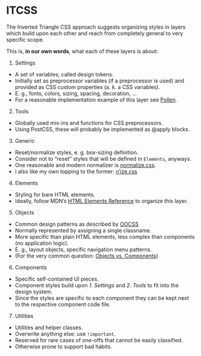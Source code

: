 
<Meta title="Development/Foundations/ITCSS" />

# ITCSS

The Inverted Triangle CSS approach suggests organizing styles in layers which build upon each other and reach from completely general to very specific scope.

This is, **in our own words**, what each of these layers is about:

1. Settings
  * A set of variables, called design tokens.
  * Initially set as preprocessor variables (if a preprocessor is used) and provided as CSS custom properties (a. k. a CSS variables).
  * E. g., fonts, colors, sizing, spacing, decoration, …
  * For a reasonable implementation example of this layer see [Pollen](https://www.pollen.style/).

2. Tools
  * Globally used mix-ins and functions for CSS preprocessors.
  * Using PostCSS, these will probably be implemented as @apply blocks.

3. Generic
  * Reset/normalize styles, e. g. box-sizing definition.
  * Consider not to “reset” styles that will be defined in `Elements`, anyways.
  * One reasonable and modern normalizer is [normalize.css](https://csstools.github.io/normalize.css/).
  * I also like my own topping to the former: [n’ize.css](https://github.com/smnscp/n-ize.css)

4. Elements
  * Styling for bare HTML elements.
  * Ideally, follow MDN’s [HTML Elements Reference](https://developer.mozilla.org/en-US/docs/Web/HTML/Element) to organize this layer.

5. Objects
  * Common design patterns as described by [OOCSS](https://www.smashingmagazine.com/2011/12/an-introduction-to-object-oriented-css-oocss/)
  * Normally represented by assigning a single classname.
  * More specific than plain HTML elements, less complex than components (no application logic).
  * E. g., layout objects, specific navigation menu patterns.
  * (For the very common question: [Objects vs. Components](https://www.reddit.com/r/Frontend/comments/4rdf8x/itcss_objects_vs_components/))

6. Components
  * Specific self-contained UI pieces.
  * Component styles build upon _1. Settings_ and _2. Tools_ to fit into the design system.
  * Since the styles are specific to each component they can be kept next to the respective component code file.

7. Utilities
  * Utilities and helper classes.
  * Overwrite anything else: use `!important`.
  * Reserved for rare cases of one-offs that cannot be easily classified.
  * Otherwise prone to support bad habits.

